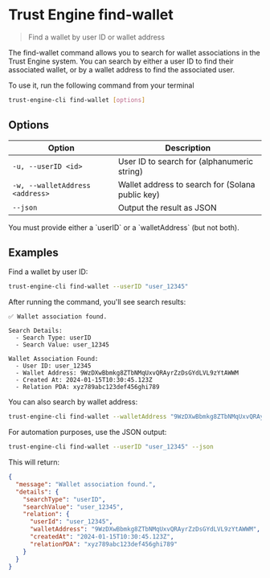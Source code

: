 # Trust Engine find-wallet

> Find a wallet by user ID or wallet address

The find-wallet command allows you to search for wallet associations in the Trust Engine system. You can search by either a user ID to find their associated wallet, or by a wallet address to find the associated user.

To use it, run the following command from your terminal

```bash
trust-engine-cli find-wallet [options]
```

## Options

| Option                      | Description                                       |
| --------------------------- | ------------------------------------------------- |
| `-u, --userID <id>`         | User ID to search for (alphanumeric string)      |
| `-w, --walletAddress <address>` | Wallet address to search for (Solana public key) |
| `--json`                    | Output the result as JSON                         |

<Note>
You must provide either a `userID` or a `walletAddress` (but not both).
</Note>

## Examples

Find a wallet by user ID:

```bash
trust-engine-cli find-wallet --userID "user_12345"
```

After running the command, you'll see search results:

```
✅ Wallet association found.

Search Details:
  - Search Type: userID
  - Search Value: user_12345

Wallet Association Found:
  - User ID: user_12345
  - Wallet Address: 9WzDXwBbmkg8ZTbNMqUxvQRAyrZzDsGYdLVL9zYtAWWM
  - Created At: 2024-01-15T10:30:45.123Z
  - Relation PDA: xyz789abc123def456ghi789
```

You can also search by wallet address:

```bash
trust-engine-cli find-wallet --walletAddress "9WzDXwBbmkg8ZTbNMqUxvQRAyrZzDsGYdLVL9zYtAWWM"
```

For automation purposes, use the JSON output:

```bash
trust-engine-cli find-wallet --userID "user_12345" --json
```

This will return:

```json
{
  "message": "Wallet association found.",
  "details": {
    "searchType": "userID",
    "searchValue": "user_12345",
    "relation": {
      "userId": "user_12345",
      "walletAddress": "9WzDXwBbmkg8ZTbNMqUxvQRAyrZzDsGYdLVL9zYtAWWM",
      "createdAt": "2024-01-15T10:30:45.123Z",
      "relationPDA": "xyz789abc123def456ghi789"
    }
  }
}
```
